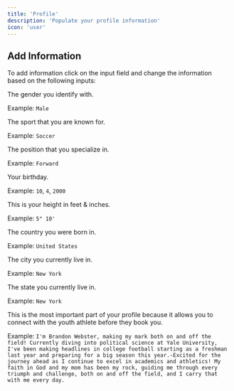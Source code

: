 ```yaml
---
title: 'Profile'
description: 'Populate your profile information'
icon: 'user'
---
```

## Add Information
To add information click on the input field and change the information based on the following inputs:

<ResponseField name="Gender" type="select" required>
The gender you identify with.

Example: `Male`

</ResponseField>

<ResponseField name="Sports Type" type="select" required>
The sport that you are known for.

Example: `Soccer`

</ResponseField>

<ResponseField name="Sports Position" type="text" required>
The position that you specialize in.

Example: `Forward`

</ResponseField>

<ResponseField name="Date of birth" type="select" required>
Your birthday.

Example: `10`, `4`, `2000`

</ResponseField>


<ResponseField name="Height" type="select" required>
This is your height in feet & inches.

Example: `5" 10'`

</ResponseField>

<ResponseField name="Nationality" type="select" required>
The country you were born in.

Example: `United States`
</ResponseField>

<ResponseField name="City" type="text" required>
The city you currently live in.

Example: `New York`
</ResponseField>

<ResponseField name="State" type="select" required>
The state you currently live in.

Example: `New York`
</ResponseField>

<ResponseField name="Bio" type="text" required>
This is the most important part of your profile because it allows you to connect with the youth athlete before they book you.

Example: `I'm Brandon Webster, making my mark both on and off the field! Currently diving into political science at Yale University, I've been making headlines in college football starting as a freshman last year and preparing for a big season this year.-Excited for the journey ahead as I continue to excel in academics and athletics! My faith in God and my mom has been my rock, guiding me through every triumph and challenge, both on and off the field, and I carry that with me every day.`
</ResponseField>

